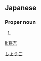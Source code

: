 ==Japanese==
{{ja-kanjitab|将|吾}}

===Proper noun===
{{ja-pos|proper|しょうご}}

# {{given name|male|lang=ja}}

[[Category:Japanese male given names|しょうご]]

[[li:将吾]]